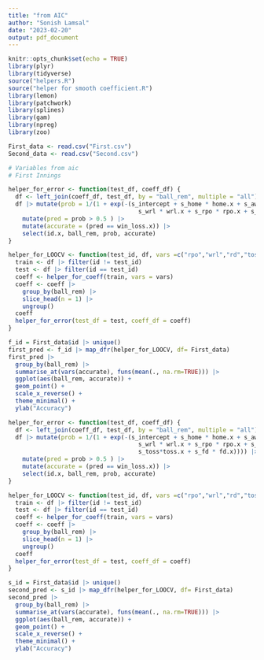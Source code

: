 ```yaml
---
title: "from AIC"
author: "Sonish Lamsal"
date: "2023-02-20"
output: pdf_document
---
```


```r
knitr::opts_chunk$set(echo = TRUE)
library(plyr)
library(tidyverse)
source("helpers.R")
source("helper for smooth coefficient.R")
library(lemon)
library(patchwork)
library(splines)
library(gam)
library(npreg)
library(zoo)
```

```r
First_data <- read.csv("First.csv")
Second_data <- read.csv("Second.csv")

# Variables from aic 
# First Innings

helper_for_error <- function(test_df, coeff_df) {
  df <- left_join(coeff_df, test_df, by = "ball_rem", multiple = "all") 
  df |> mutate(prob = 1/(1 + exp(-(s_intercept + s_home * home.x + s_away * away.x +
                                     s_wrl * wrl.x + s_rpo * rpo.x + s_rd * rd.x + s_toss*toss.x)))) |>
    mutate(pred = prob > 0.5 ) |>
    mutate(accurate = (pred == win_loss.x)) |>
    select(id.x, ball_rem, prob, accurate)
}
```

```r
helper_for_LOOCV <- function(test_id, df, vars =c("rpo","wrl","rd","toss","home","away")) {
  train <- df |> filter(id != test_id)
  test <- df |> filter(id == test_id)
  coeff <- helper_for_coeff(train, vars = vars)
  coeff <- coeff |> 
    group_by(ball_rem) |> 
    slice_head(n = 1) |> 
    ungroup()
  coeff
  helper_for_error(test_df = test, coeff_df = coeff)
}
```

```r
f_id = First_data$id |> unique()
first_pred <- f_id |> map_dfr(helper_for_LOOCV, df= First_data)
first_pred |>  
  group_by(ball_rem) |> 
  summarise_at(vars(accurate), funs(mean(., na.rm=TRUE))) |> 
  ggplot(aes(ball_rem, accurate)) +
  geom_point() +
  scale_x_reverse() +
  theme_minimal() +
  ylab("Accuracy")
```

\newpage

```r
helper_for_error <- function(test_df, coeff_df) {
  df <- left_join(coeff_df, test_df, by = "ball_rem", multiple = "all") 
  df |> mutate(prob = 1/(1 + exp(-(s_intercept + s_home * home.x + s_away * away.x +
                                     s_wrl * wrl.x + s_rpo * rpo.x + s_rd * rd.x + 
                                     s_toss*toss.x + s_fd * fd.x)))) |>
    mutate(pred = prob > 0.5 ) |>
    mutate(accurate = (pred == win_loss.x)) |>
    select(id.x, ball_rem, prob, accurate)
}
```

```r
helper_for_LOOCV <- function(test_id, df, vars =c("rpo","wrl","rd","toss","home","away","fd")) {
  train <- df |> filter(id != test_id)
  test <- df |> filter(id == test_id)
  coeff <- helper_for_coeff(train, vars = vars)
  coeff <- coeff |> 
    group_by(ball_rem) |> 
    slice_head(n = 1) |> 
    ungroup()
  coeff
  helper_for_error(test_df = test, coeff_df = coeff)
}
```

```r
s_id = First_data$id |> unique()
second_pred <- s_id |> map_dfr(helper_for_LOOCV, df= First_data)
second_pred |> 
  group_by(ball_rem) |> 
  summarise_at(vars(accurate), funs(mean(., na.rm=TRUE))) |> 
  ggplot(aes(ball_rem, accurate)) +
  geom_point() +
  scale_x_reverse() +
  theme_minimal() +
  ylab("Accuracy")
```